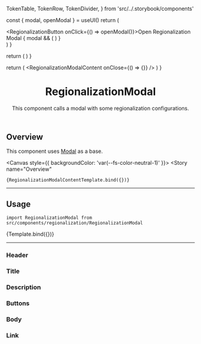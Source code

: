 
  TokenTable,
  TokenRow,
  TokenDivider,
} from 'src/../.storybook/components'

<Meta
  title="Features/Regionalization/RegionalizationModal"
  component={RegionalizationModal}
/>

  const { modal, openModal } = useUI()
  return (
    <div>
      <RegionalizationButton onClick={() => openModal()}>Open Regionalization Modal</RegionalizationButton>
      {
        modal && (
        <RegionalizationModal />
        )
      }
    </div>
  )
}

  return (
    <SessionProvider>
      <UIProvider>
        <ModalTemplate />
      </UIProvider>
    </SessionProvider>
  )
}

  return (
    <SessionProvider>
      <UIProvider>
        <RegionalizationModalContent onClose={() => {}} />
      </UIProvider>
    </SessionProvider>
  )
}

<header>

# RegionalizationModal

This component calls a modal with some regionalization configurations.

</header>

## Overview

This component uses [Modal](/docs/molecules-modal--overview) as a base.

<Canvas  style={{ backgroundColor: 'var(--fs-color-neutral-1)' }}>
  <Story
    name="Overview"
  >
    {RegionalizationModalContentTemplate.bind({})}
  </Story>
</Canvas>

---

## Usage

`import RegionalizationModal from src/components/regionalization/RegionalizationModal`

<Canvas>
  <Story
    name="RegionalizationModalContent"
  >
    {Template.bind({})}
  </Story>
</Canvas>

---

<TokenTable>
  <TokenRow
    token="--fs-regionalization-modal-background-color"
    value="var(--fs-color-body-bkg)"
    isColor
  />
  <TokenRow
    token="--fs-regionalization-modal-border-radius"
    value="var(--fs-border-radius)"
  />
</TokenTable>

### Header

<TokenTable>
  <TokenRow
    token="--fs-regionalization-modal-header-padding"
    value="var(--fs-spacing-4) var(--fs-spacing-7) var(--fs-spacing-4) var(--fs-spacing-4)"
  />
</TokenTable>

### Title

<TokenTable>
  <TokenRow
    token="--fs-regionalization-modal-title-margin-bottom"
    value=".625rem"
  />
  <TokenRow
    token="--fs-regionalization-modal-title-size"
    value="var(--fs-text-size-lead)"
  />
  <TokenRow
    token="--fs-regionalization-modal-title-weight"
    value="var(--fs-text-weight-bold)"
  />
  <TokenRow
    token="--fs-regionalization-modal-title-line-height"
    value="1.2"
  />
</TokenTable>

### Description

<TokenTable>
  <TokenRow
    token="--fs-regionalization-modal-description-size"
    value="var(--fs-text-size-body)"
  />
  <TokenRow
    token="--fs-regionalization-modal-description-line-height"
    value="1.5"
  />
  <TokenRow
    token="--fs-regionalization-modal-description-color"
    value="var(--fs-color-text-light)"
    isColor
  />
</TokenTable>

### Buttons

<TokenTable>
  <TokenRow
    token="--fs-regionalization-modal-close-button-position-top"
    value="0"
  />
  <TokenRow
    token="--fs-regionalization-modal-close-button-position-right"
    value="0"
  />
</TokenTable>

### Body

<TokenTable>
  <TokenRow
    token="--fs-regionalization-modal-padding"
    value="var(--fs-spacing-1) var(--fs-spacing-4) var(--fs-spacing-5)"
  />
</TokenTable>

### Link

<TokenTable>
  <TokenRow
    token="--fs-regionalization-modal-link-padding"
    value="0"
  />
  <TokenRow
    token="--fs-regionalization-modal-link-color"
    value="var(--fs-color-link)"
    isColor
  />
  <TokenRow
    token="--fs-regionalization-modal-link-margin-right"
    value="var(--fs-spacing-0)"
  />
</TokenTable>
